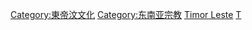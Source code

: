 [[Category:東帝汶文化|Category:東帝汶文化]]
[[Category:东南亚宗教|Category:东南亚宗教]]
[[Category:亚洲各国宗教|Timor Leste]]
[[Category:各國宗教|T]]